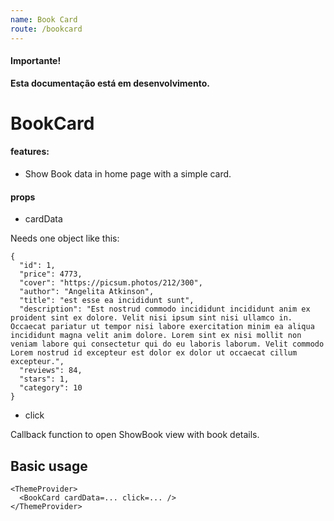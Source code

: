 ```yaml
---
name: Book Card
route: /bookcard
---
```


#### Importante!

**Esta documentação está em desenvolvimento.**

# BookCard

#### features:

- Show Book data in home page with a simple card.

#### props

- cardData

Needs one object like this:

```
{
  "id": 1,
  "price": 4773,
  "cover": "https://picsum.photos/212/300",
  "author": "Angelita Atkinson",
  "title": "est esse ea incididunt sunt",
  "description": "Est nostrud commodo incididunt incididunt anim ex proident sint ex dolore. Velit nisi ipsum sint nisi ullamco in. Occaecat pariatur ut tempor nisi labore exercitation minim ea aliqua incididunt magna velit anim dolore. Lorem sint ex nisi mollit non veniam labore qui consectetur qui do eu laboris laborum. Velit commodo Lorem nostrud id excepteur est dolor ex dolor ut occaecat cillum excepteur.",
  "reviews": 84,
  "stars": 1,
  "category": 10
}
```

- click

Callback function to open ShowBook view with book details.

## Basic usage

```
<ThemeProvider>
  <BookCard cardData=... click=... />
</ThemeProvider>
```
